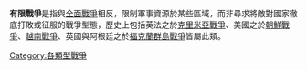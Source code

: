 '''有限戰爭'''是指與[[全面戰爭|全面戰爭]]相反，限制軍事資源於某些區域，而非尋求將敵對國家徹底打敗或征服的戰爭型態，歷史上包括英法之於[[克里米亞戰爭|克里米亞戰爭]]、美國之於[[朝鮮戰爭|朝鮮戰爭]]、[[越南戰爭|越南戰爭]]、英國與阿根廷之於[[福克蘭群島戰爭|福克蘭群島戰爭]]皆屬此類。

[[Category:各類型戰爭|Category:各類型戰爭]]